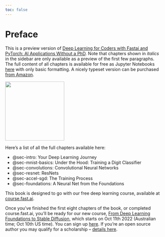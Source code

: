```yaml
---
toc: false
---
```


# Preface {.unnumbered}

This is a preview version of [Deep Learning for Coders with Fastai and PyTorch: AI Applications Without a PhD](https://www.amazon.com/Deep-Learning-Coders-fastai-PyTorch/dp/1492045527). Note that chapters shown in *italics* in the sidebar are only available as a preview of the first few paragraphs. The full content of all chapters is available for free as Jupyter Notebooks [here](https://github.com/fastai/fastbook/) with only basic formatting. A nicely typeset version can be purchased [from Amazon](https://www.amazon.com/Deep-Learning-Coders-fastai-PyTorch/dp/1492045527).

![](/images/dl4c.jpg){.fai-imager .preview-image width=190}

Here's a list of all the full chapters available here:

- @sec-intro:  Your Deep Learning Journey
- @sec-mnist-basics: Under the Hood: Training a Digit Classifier
- @sec-convolutions: Convolutional Neural Networks
- @sec-resnet: ResNets
- @sec-accel-sgd: The Training Process
- @sec-foundations: A Neural Net from the Foundations

This book is designed to go with our free deep learning course, available at [course.fast.ai](https://course.fast.ai).

Once you've finished the first eight chapters of the book, or completed course.fast.ai, you'll be ready for our new course, [From Deep Learning Foundations to Stable Diffusion](https://www.fast.ai/posts/part2-2022.html), which starts on Oct 11th 2022 (Australian time; Oct 10th US time). You can sign up [here](https://itee.uq.edu.au/event/2022/practical-deep-learning-coders-uq-fastai-part-2). If you're an open source author you may qualify for a scholarship -- [details here](https://www.fast.ai/posts/part2-2022-signup.html).

